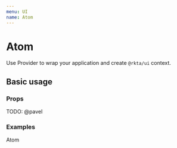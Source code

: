 ```yaml
---
menu: UI
name: Atom
---
```



# Atom

Use Provider to wrap your application and create `@rkta/ui` context.

## Basic usage

### Props

<Props of={Atom} />

TODO: @pavel

### Examples

<Playground>
  <Atom>Atom</Atom>
</Playground>
